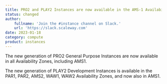 ```yaml
---
title: PRO2 and PLAY2 Instances are now available in the AMS-1 Availability Zone
status: changed
author:
    fullname: 'Join the #instance channel on Slack.'
    url: 'https://slack.scaleway.com'
date: 2023-01-18
category: compute
product: instances
---
```


The new generation of PRO2 General Purpose Instances are now available in all Availability Zones, including AMS1.

The new generation of PLAY2 Development Instances is available in the PAR1, PAR2, AMS2, WAW1, WAW2 Availability Zones, and now also in AMS1.